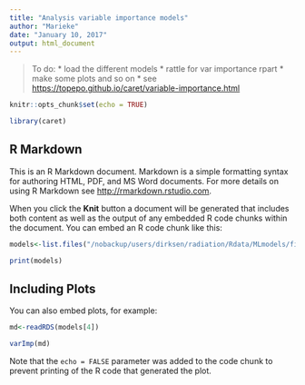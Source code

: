 ```yaml
---
title: "Analysis variable importance models"
author: "Marieke"
date: "January 10, 2017"
output: html_document
---
```


> To do:
* load the different models
* rattle for var importance rpart
* make some plots and so on
* see <https://topepo.github.io/caret/variable-importance.html>

```r
knitr::opts_chunk$set(echo = TRUE)

library(caret)
```

## R Markdown

This is an R Markdown document. Markdown is a simple formatting syntax for authoring HTML, PDF, and MS Word documents. For more details on using R Markdown see <http://rmarkdown.rstudio.com>.

When you click the **Knit** button a document will be generated that includes both content as well as the output of any embedded R code chunks within the document. You can embed an R code chunk like this:

```r
models<-list.files("/nobackup/users/dirksen/radiation/Rdata/MLmodels/finalModels/",full.names = T)

print(models)
```

## Including Plots

You can also embed plots, for example:

```r
md<-readRDS(models[4])

varImp(md)
```

Note that the `echo = FALSE` parameter was added to the code chunk to prevent printing of the R code that generated the plot.
